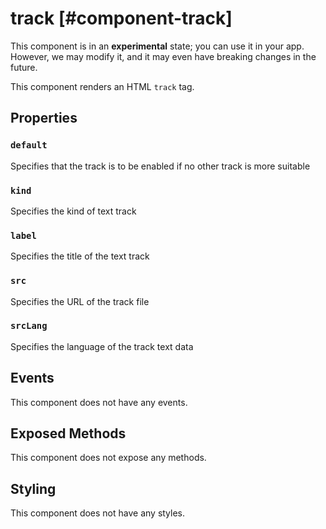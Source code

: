 
# track [#component-track]

<Callout type="warning" emoji="📔">This component is in an **experimental** state; you can use it in your app. However, we may modify it, and it may even have breaking changes in the future.</Callout>

This component renders an HTML `track` tag.



## Properties

### `default`

Specifies that the track is to be enabled if no other track is more suitable

### `kind`

Specifies the kind of text track

### `label`

Specifies the title of the text track

### `src`

Specifies the URL of the track file

### `srcLang`

Specifies the language of the track text data

## Events

This component does not have any events.

## Exposed Methods

This component does not expose any methods.

## Styling

This component does not have any styles.
